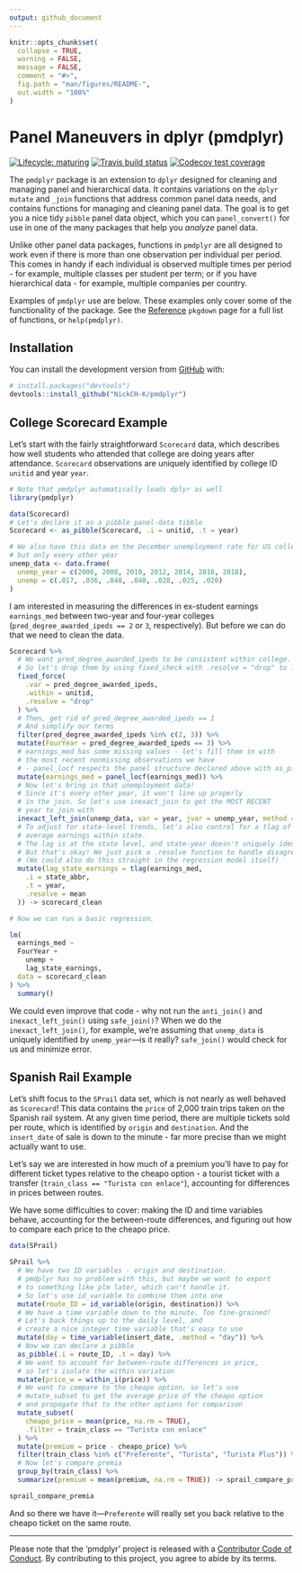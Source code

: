 ```yaml
---
output: github_document
---
```


<!-- README.md is generated from README.Rmd. Please edit that file -->

```r
knitr::opts_chunk$set(
  collapse = TRUE,
  warning = FALSE,
  message = FALSE,
  comment = "#>",
  fig.path = "man/figures/README-",
  out.width = "100%"
)
```
# Panel Maneuvers in dplyr (pmdplyr)

<!-- badges: start -->
[![Lifecycle: maturing](https://img.shields.io/badge/lifecycle-maturing-blue.svg)](https://www.tidyverse.org/lifecycle/#maturing)
[![Travis build status](https://travis-ci.org/nickch-k/pmdplyr.svg?branch=master)](https://travis-ci.org/nickch-k/pmdplyr) 
[![Codecov test coverage](https://codecov.io/gh/nickch-k/pmdplyr/branch/master/graph/badge.svg)](https://codecov.io/gh/nickch-k/pmdplyr?branch=master)
<!-- badges: end -->

The `pmdplyr` package is an extension to `dplyr` designed for cleaning and managing panel and hierarchical data. It contains variations on the `dplyr` `mutate` and `_join` functions that address common panel data needs, and contains functions for managing and cleaning panel data. The goal is to get you a nice tidy `pibble` panel data object, which you can `panel_convert()` for use in one of the many packages that help you *analyze* panel data.

Unlike other panel data packages, functions in `pmdplyr` are all designed to work even if there is more than one observation per individual per period. This comes in handy if each individual is observed multiple times per period - for example, multiple classes per student per term; or if you have hierarchical data - for example, multiple companies per country.

Examples of `pmdplyr` use are below. These examples only cover some of the functionality of the package. See the [Reference](https://nickch-k.github.io/pmdplyr/reference/index.html) `pkgdown` page for a full list of functions, or `help(pmdplyr)`.

## Installation

You can install the development version from [GitHub](https://github.com/) with:

``` r
# install.packages("devtools")
devtools::install_github("NickCH-K/pmdplyr")
```
## College Scorecard Example

Let's start with the fairly straightforward `Scorecard` data, which describes how well students who attended that college are doing years after attendance. `Scorecard` observations are uniquely identified by college ID `unitid` and year `year`.

```r
# Note that pmdplyr automatically loads dplyr as well
library(pmdplyr)

data(Scorecard)
# Let's declare it as a pibble panel-data tibble
Scorecard <- as_pibble(Scorecard, .i = unitid, .t = year)

# We also have this data on the December unemployment rate for US college grads nationally
# but only every other year
unemp_data <- data.frame(
  unemp_year = c(2006, 2008, 2010, 2012, 2014, 2016, 2018),
  unemp = c(.017, .036, .048, .040, .028, .025, .020)
)
```

I am interested in measuring the differences in ex-student earnings `earnings_med` between two-year and four-year colleges (`pred_degree_awarded_ipeds == 2` or `3`, respectively). But before we can do that we need to clean the data.

```r
Scorecard %>%
  # We want pred_degree_awarded_ipeds to be consistent within college. No changers!
  # So let's drop them by using fixed_check with .resolve = "drop" to lose inconsistencies
  fixed_force(
    .var = pred_degree_awarded_ipeds,
    .within = unitid,
    .resolve = "drop"
  ) %>%
  # Then, get rid of pred_degree_awarded_ipeds == 1
  # And simplify our terms
  filter(pred_degree_awarded_ipeds %in% c(2, 3)) %>%
  mutate(FourYear = pred_degree_awarded_ipeds == 3) %>%
  # earnings_med has some missing values - let's fill them in with
  # the most recent nonmissing observations we have
  # - panel_locf respects the panel structure declared above with as_pibble()
  mutate(earnings_med = panel_locf(earnings_med)) %>%
  # Now let's bring in that unemployment data!
  # Since it's every other year, it won't line up properly
  # in the join. So let's use inexact_join to get the MOST RECENT
  # year to join with
  inexact_left_join(unemp_data, var = year, jvar = unemp_year, method = "last") %>%
  # To adjust for state-level trends, let's also control for a tlag of
  # average earnings within state.
  # The lag is at the state level, and state-year doesn't uniquely identify,
  # But that's okay! We just pick a .resolve function to handle disagreements.
  # (We could also do this straight in the regression model itself)
  mutate(lag_state_earnings = tlag(earnings_med,
    .i = state_abbr,
    .t = year,
    .resolve = mean
  )) -> scorecard_clean

# Now we can run a basic regression.

lm(
  earnings_med ~
  FourYear +
    unemp +
    lag_state_earnings,
  data = scorecard_clean
) %>% 
  summary()
```

We could even improve that code - why not run the `anti_join()` and `inexact_left_join()` using `safe_join()`? When we do the `inexact_left_join()`, for example, we're assuming that `unemp_data` is uniquely identified by `unemp_year`—is it really? `safe_join()` would check for us and minimize error.

## Spanish Rail Example

Let's shift focus to the `SPrail` data set, which is not nearly as well behaved as `Scorecard`! This data contains the `price` of 2,000 train trips taken on the Spanish rail system. At any given time period, there are multiple tickets sold per route, which is identified by `origin` and `destination`. And the `insert_date` of sale is down to the minute - far more precise than we might actually want to use.

Let's say we are interested in how much of a premium you'll have to pay for different ticket types relative to the cheapo option - a tourist ticket with a transfer (`train_class == "Turista con enlace"`), accounting for differences in prices between routes.

We have some difficulties to cover: making the ID and time variables behave, accounting for the between-route differences, and figuring out how to compare each price to the cheapo price.

```r
data(SPrail)

SPrail %>%
  # We have two ID variables - origin and destination.
  # pmdplyr has no problem with this, but maybe we want to export
  # to something like plm later, which can't handle it.
  # So let's use id_variable to combine them into one
  mutate(route_ID = id_variable(origin, destination)) %>%
  # We have a time variable down to the minute. Too fine-grained!
  # Let's back things up to the daily level, and
  # create a nice integer time variable that's easy to use
  mutate(day = time_variable(insert_date, .method = "day")) %>%
  # Now we can declare a pibble
  as_pibble(.i = route_ID, .t = day) %>%
  # We want to account for between-route differences in price,
  # so let's isolate the within variation
  mutate(price_w = within_i(price)) %>%
  # We want to compare to the cheapo option, so let's use
  # mutate_subset to get the average price of the cheapo option
  # and propogate that to the other options for comparison
  mutate_subset(
    cheapo_price = mean(price, na.rm = TRUE),
    .filter = train_class == "Turista con enlace"
  ) %>%
  mutate(premium = price - cheapo_price) %>%
  filter(train_class %in% c("Preferente", "Turista", "Turista Plus")) %>%
  # Now let's compare premia
  group_by(train_class) %>%
  summarize(premium = mean(premium, na.rm = TRUE)) -> sprail_compare_premia

sprail_compare_premia
```

And so there we have it—`Preferente` will really set you back relative to the cheapo ticket on the same route.

---

Please note that the 'pmdplyr' project is released with a
[Contributor Code of Conduct](.github/CODE_OF_CONDUCT.md).
By contributing to this project, you agree to abide by its terms.

